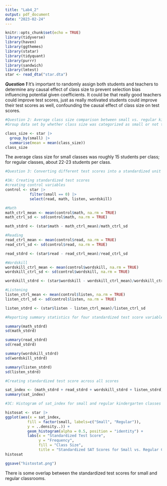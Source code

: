 ```yaml
---
title: "Lab4_2"
output: pdf_document
date: "2023-02-24"
---
```


```r
knitr::opts_chunk$set(echo = TRUE)
library(tidyverse)
library(haven)
library(ggthemes)
library(statar) 
library(tidyquant)
library(purrr)
library(sandwich)
library(lmtest)
star <- read_dta("star.dta")
```

***Question 1***
It's important to randomly assign both students and teachers to determine any causal effect of class size to prevent selection bias influencing potential given coefficients. It could be that really good teachers could improve test scores, just as really motivated students could improve their test scores as well, confounding the causal effect of class size on test scores. 

```r

#Question 2: Average class size comparison between small vs. regular kindergarten classes
#Group data set by whether class size was categorized as small or not then summarize mean class size for each group. 

class_size <- star |> 
  group_by(small) |> 
  summarise(mean = mean(class_size))
class_size


```
The average class size for small classes was roughly 15 students per class; for regular classes, about 22-23 students per class. 

```r

#Question 3: Converting different test scores into a standardized unit

#3A: Creating standardized test scores
#creating control variables
control <- star |> 
           filter(small == 0) |> 
           select(read, math, listen, wordskill)

#Math
math_ctrl_mean <- mean(control$math, na.rm = TRUE)
math_ctrl_sd <- sd(control$math, na.rm = TRUE)

math_stdrd <- (star$math - math_ctrl_mean)/math_ctrl_sd

#Reading
read_ctrl_mean <- mean(control$read, na.rm = TRUE)
read_ctrl_sd <- sd(control$read, na.rm = TRUE)

read_stdrd <- (star$read - read_ctrl_mean)/read_ctrl_sd

#Wordskill
wordskill_ctrl_mean <- mean(control$wordskill, na.rm = TRUE)
wordskill_ctrl_sd <- sd(control$wordskill, na.rm = TRUE)

wordskill_stdrd <- (star$wordskill - wordskill_ctrl_mean)/wordskill_ctrl_sd

#Listening 
listen_ctrl_mean <- mean(control$listen, na.rm = TRUE)
listen_ctrl_sd <- sd(control$listen, na.rm = TRUE)

listen_stdrd <- (star$listen - listen_ctrl_mean)/listen_ctrl_sd

#Reporting summary statistics for four standardized test score variables

summary(math_stdrd)
sd(math_stdrd)

summary(read_stdrd)
sd(read_stdrd)

summary(wordskill_stdrd)
sd(wordskill_stdrd)

summary(listen_stdrd)
sd(listen_stdrd)

```
```r

#Creating standardized test score across all scores

sat_index <- (math_stdrd + read_stdrd + wordskill_stdrd + listen_stdrd)/4
summary(sat_index)
```

```r

#3C: Histogram of sat_index for small and regular kindergarten classes

histosat <- star |> 
ggplot(aes(x = sat_index,
          fill = factor(small, labels=c("Small", "Regular")),
          y = ..density..)) +
          geom_histogram(alpha = 0.5, position = "identity") +
          labs(x = "Standardized Test Score", 
               y = "Frequency",
               fill = "Class Size",
               title = "Standardized SAT Scores for Small vs. Regular Classrooms") 
histosat

ggsave("histostat.png")


```
There is some overlap between the standardized test scores for small and regular classrooms. 



